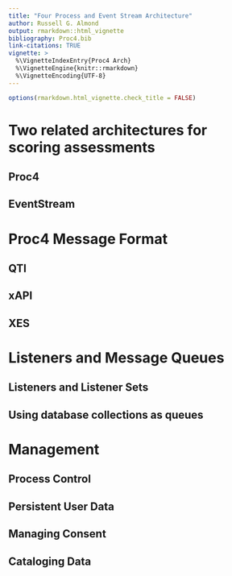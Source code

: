 ```yaml
---
title: "Four Process and Event Stream Architecture"
author: Russell G. Almond
output: rmarkdown::html_vignette
bibliography: Proc4.bib
link-citations: TRUE
vignette: >
  %\VignetteIndexEntry{Proc4 Arch}
  %\VignetteEngine{knitr::rmarkdown}
  %\VignetteEncoding{UTF-8}
---
```


```r
options(rmarkdown.html_vignette.check_title = FALSE)
```

# Two related architectures for scoring assessments

## Proc4

## EventStream


# Proc4 Message Format

## QTI

## xAPI

## XES

# Listeners and Message Queues

## Listeners and Listener Sets

## Using database collections as queues

# Management

## Process Control

## Persistent User Data

## Managing Consent

## Cataloging Data


